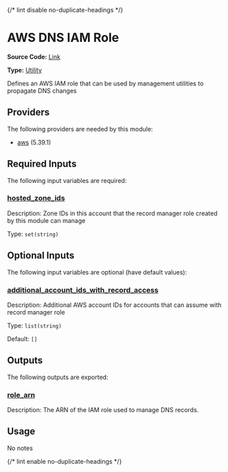 {/* lint disable no-duplicate-headings */}

# AWS DNS IAM Role

**Source Code:** [Link](https://github.com/Panfactum/stack/tree/__currentPanfactumVersion__/packages/infrastructure/aws_dns_iam_role)

**Type:** [Utility](/docs/reference/infrastructure-modules/overview)

Defines an AWS IAM role that can be used by management utilities to propagate DNS changes

## Providers

The following providers are needed by this module:

* [aws](https://registry.terraform.io/providers/hashicorp/aws/5.39.1/docs) (5.39.1)

## Required Inputs

The following input variables are required:

### <a name="input_hosted_zone_ids" /> [hosted\_zone\_ids](#input_hosted_zone_ids)

Description: Zone IDs in this account that the record manager role created by this module can manage

Type: `set(string)`

## Optional Inputs

The following input variables are optional (have default values):

### <a name="input_additional_account_ids_with_record_access" /> [additional\_account\_ids\_with\_record\_access](#input_additional_account_ids_with_record_access)

Description: Additional AWS account IDs for accounts that can assume with record manager role

Type: `list(string)`

Default: `[]`

## Outputs

The following outputs are exported:

### <a name="output_role_arn" /> [role\_arn](#output_role_arn)

Description: The ARN of the IAM role used to manage DNS records.

## Usage

No notes

{/* lint enable no-duplicate-headings */}
